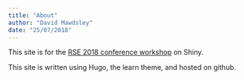 ```yaml
---
title: "About"
author: "David Mawdsley"
date: "25/07/2018"
---
```


This site is for the [RSE 2018 conference workshop](https://rse.ac.uk/conf2018/) on Shiny.

This site is written using Hugo, the learn theme, and hosted on github.
